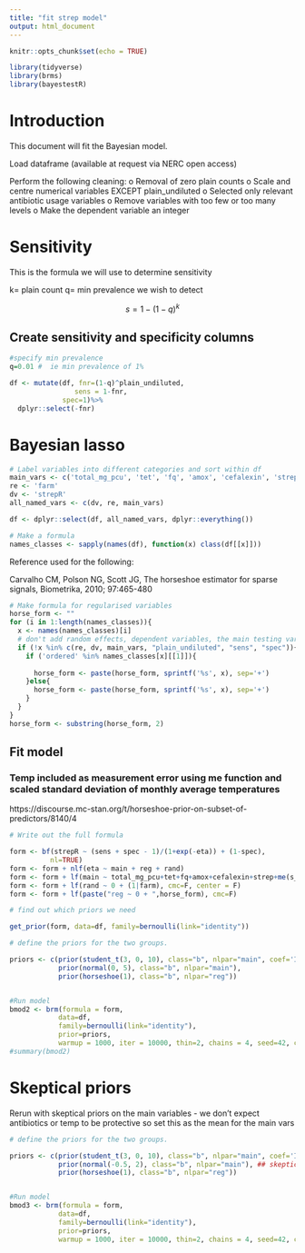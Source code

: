 ```yaml
---
title: "fit strep model"
output: html_document
---
```


```r
knitr::opts_chunk$set(echo = TRUE)
```

```r
library(tidyverse)
library(brms)
library(bayestestR)

```

# Introduction

This document will fit the Bayesian model.

Load dataframe (available at request via NERC open access)

Perform the following cleaning:
o	Removal of zero plain counts
o	Scale and centre numerical variables EXCEPT plain_undiluted
o	Selected only relevant antibiotic usage variables
o	Remove variables with too few or too many levels
o	Make the dependent variable an integer

# Sensitivity

This is the formula we will use to determine sensitivity

k= plain count
q= min prevalence we wish to detect

$$
s = 1-(1-q)^k
$$

## Create sensitivity and specificity columns

```r

#specify min prevalence
q=0.01 #  ie min prevalence of 1%

df <- mutate(df, fnr=(1-q)^plain_undiluted, 
                sens = 1-fnr,
             spec=1)%>%
  dplyr::select(-fnr)


```



# Bayesian lasso

```r

# Label variables into different categories and sort within df
main_vars <- c('total_mg_pcu', 'tet', 'fq', 'amox', 'cefalexin', 'strep', 's_temp')
re <- 'farm'
dv <- 'strepR'
all_named_vars <- c(dv, re, main_vars)

df <- dplyr::select(df, all_named_vars, dplyr::everything())

# Make a formula
names_classes <- sapply(names(df), function(x) class(df[[x]]))
```

Reference used for the following:

Carvalho CM, Polson NG, Scott JG, The horseshoe estimator for sparse signals, Biometrika, 2010; 97:465-480


```r
# Make formula for regularised variables
horse_form <- ""
for (i in 1:length(names_classes)){
  x <- names(names_classes)[i]
  # don't add random effects, dependent variables, the main testing variables or plain count. 
  if (!x %in% c(re, dv, main_vars, "plain_undiluted", "sens", "spec")){
    if ('ordered' %in% names_classes[x][[1]]){
      
      horse_form <- paste(horse_form, sprintf('%s', x), sep='+')
    }else{
      horse_form <- paste(horse_form, sprintf('%s', x), sep='+')
    }    
  }
}
horse_form <- substring(horse_form, 2)
```

## Fit model
### Temp included as measurement error using me function and scaled standard deviation of monthly average temperatures

https://discourse.mc-stan.org/t/horseshoe-prior-on-subset-of-predictors/8140/4

```r

# Write out the full formula

form <- bf(strepR ~ (sens + spec - 1)/(1+exp(-eta)) + (1-spec),
          nl=TRUE)
form <- form + nlf(eta ~ main + reg + rand)
form <- form + lf(main ~ total_mg_pcu+tet+fq+amox+cefalexin+strep+me(s_temp, 0.61), cmc=F)
form <- form + lf(rand ~ 0 + (1|farm), cmc=F, center = F)
form <- form + lf(paste("reg ~ 0 + ",horse_form), cmc=F)

# find out which priors we need

get_prior(form, data=df, family=bernoulli(link="identity"))

# define the priors for the two groups. 

priors <- c(prior(student_t(3, 0, 10), class="b", nlpar="main", coef='Intercept'),
            prior(normal(0, 5), class="b", nlpar="main"),
            prior(horseshoe(1), class="b", nlpar="reg"))


#Run model
bmod2 <- brm(formula = form,
            data=df,
            family=bernoulli(link="identity"),
            prior=priors,
            warmup = 1000, iter = 10000, thin=2, chains = 4, seed=42, cores=4, control = list(adapt_delta = 0.98))
#summary(bmod2)

```

# Skeptical priors

Rerun with skeptical priors on the main variables
- we don't expect antibiotics or temp to be protective so set this as the mean for the main vars


```r

# define the priors for the two groups. 

priors <- c(prior(student_t(3, 0, 10), class="b", nlpar="main", coef='Intercept'),
            prior(normal(-0.5, 2), class="b", nlpar="main"), ## skeptical prior with mean suggestive of antibiotics/ temp having a protective effect i.e. what we don't expect, plus a narrow sd
            prior(horseshoe(1), class="b", nlpar="reg"))


#Run model
bmod3 <- brm(formula = form,
            data=df,
            family=bernoulli(link="identity"),
            prior=priors,
            warmup = 1000, iter = 10000, thin=2, chains = 4, seed=42, cores=4, control = list(adapt_delta = 0.98))
```


